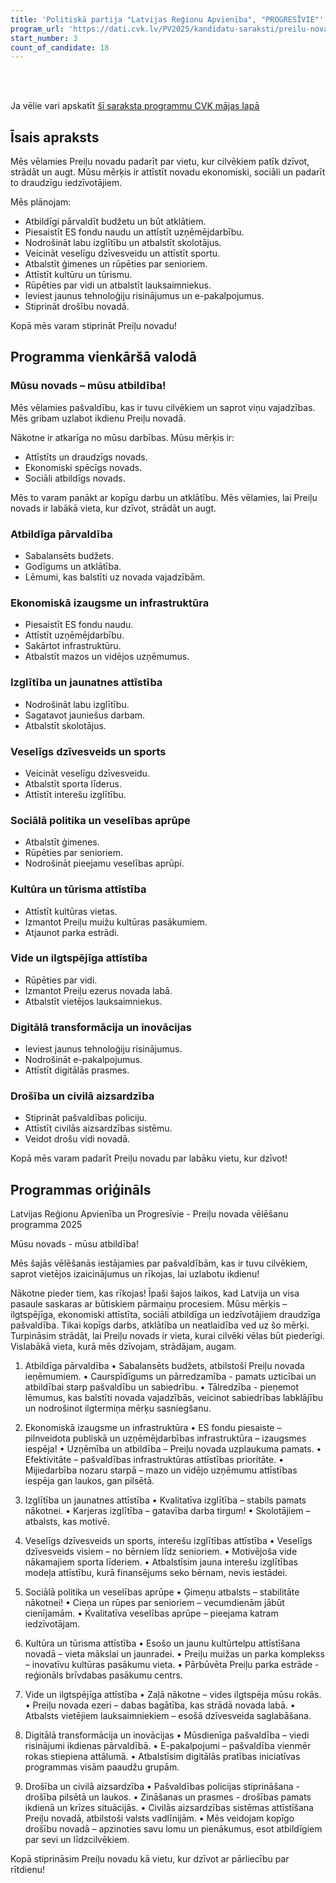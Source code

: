 ```yaml
---
title: 'Politiskā partija "Latvijas Reģionu Apvienība", "PROGRESĪVIE"'
program_url: 'https://dati.cvk.lv/PV2025/kandidatu-saraksti/preilu-novads/politiska-partija-latvijas-regionu-apvieniba-progresivie'
start_number: 3
count_of_candidate: 18
---
```



<Badge text="Atbildīga pārvaldība" variant="note" size="small" /> <Badge text="Ekonomiskā izaugsme" variant="note" size="small" /> <Badge text="Kvalitatīva izglītība" variant="note" size="small" /> <Badge text="Ģimeņu atbalsts un senioru aprūpe" variant="note" size="small" /> <Badge text="Vides ilgtspēja" variant="note" size="small" />

<br/><br/> 

<Card title='Šis ir mākslīga intelekta ģenerēts apraksts' icon='starlight'>
    Ja vēlie vari apskatīt <a href={frontmatter.program_url} target='_blank'>šī saraksta programmu CVK mājas lapā</a>
    </Card>

## Īsais apraksts

Mēs vēlamies Preiļu novadu padarīt par vietu, kur cilvēkiem patīk dzīvot, strādāt un augt. Mūsu mērķis ir attīstīt novadu ekonomiski, sociāli un padarīt to draudzīgu iedzīvotājiem.

Mēs plānojam:

*   Atbildīgi pārvaldīt budžetu un būt atklātiem.
*   Piesaistīt ES fondu naudu un attīstīt uzņēmējdarbību.
*   Nodrošināt labu izglītību un atbalstīt skolotājus.
*   Veicināt veselīgu dzīvesveidu un attīstīt sportu.
*   Atbalstīt ģimenes un rūpēties par senioriem.
*   Attīstīt kultūru un tūrismu.
*   Rūpēties par vidi un atbalstīt lauksaimniekus.
*   Ieviest jaunus tehnoloģiju risinājumus un e-pakalpojumus.
*   Stiprināt drošību novadā.

Kopā mēs varam stiprināt Preiļu novadu!

## Programma vienkāršā valodā

### Mūsu novads – mūsu atbildība!

Mēs vēlamies pašvaldību, kas ir tuvu cilvēkiem un saprot viņu vajadzības. Mēs gribam uzlabot ikdienu Preiļu novadā.

Nākotne ir atkarīga no mūsu darbības. Mūsu mērķis ir:

*   Attīstīts un draudzīgs novads.
*   Ekonomiski spēcīgs novads.
*   Sociāli atbildīgs novads.

Mēs to varam panākt ar kopīgu darbu un atklātību. Mēs vēlamies, lai Preiļu novads ir labākā vieta, kur dzīvot, strādāt un augt.

### Atbildīga pārvaldība

*   Sabalansēts budžets.
*   Godīgums un atklātība.
*   Lēmumi, kas balstīti uz novada vajadzībām.

### Ekonomiskā izaugsme un infrastruktūra

*   Piesaistīt ES fondu naudu.
*   Attīstīt uzņēmējdarbību.
*   Sakārtot infrastruktūru.
*   Atbalstīt mazos un vidējos uzņēmumus.

### Izglītība un jaunatnes attīstība

*   Nodrošināt labu izglītību.
*   Sagatavot jauniešus darbam.
*   Atbalstīt skolotājus.

### Veselīgs dzīvesveids un sports

*   Veicināt veselīgu dzīvesveidu.
*   Atbalstīt sporta līderus.
*   Attīstīt interešu izglītību.

### Sociālā politika un veselības aprūpe

*   Atbalstīt ģimenes.
*   Rūpēties par senioriem.
*   Nodrošināt pieejamu veselības aprūpi.

### Kultūra un tūrisma attīstība

*   Attīstīt kultūras vietas.
*   Izmantot Preiļu muižu kultūras pasākumiem.
*   Atjaunot parka estrādi.

### Vide un ilgtspējīga attīstība

*   Rūpēties par vidi.
*   Izmantot Preiļu ezerus novada labā.
*   Atbalstīt vietējos lauksaimniekus.

### Digitālā transformācija un inovācijas

*   Ieviest jaunus tehnoloģiju risinājumus.
*   Nodrošināt e-pakalpojumus.
*   Attīstīt digitālās prasmes.

### Drošība un civilā aizsardzība

*   Stiprināt pašvaldības policiju.
*   Attīstīt civilās aizsardzības sistēmu.
*   Veidot drošu vidi novadā.

Kopā mēs varam padarīt Preiļu novadu par labāku vietu, kur dzīvot!

## Programmas oriģināls

Latvijas Reģionu Apvienība un Progresīvie - Preiļu novada vēlēšanu programma 2025

Mūsu novads - mūsu atbildība!

Mēs šajās vēlēšanās iestājamies par pašvaldībām, kas ir tuvu cilvēkiem, saprot vietējos izaicinājumus un rīkojas, lai uzlabotu ikdienu!

Nākotne pieder tiem, kas rīkojas! Īpaši šajos laikos, kad Latvija un visa pasaule saskaras ar būtiskiem pārmaiņu procesiem. Mūsu mērķis – ilgtspējīga, ekonomiski attīstīta, sociāli atbildīga un iedzīvotājiem draudzīga pašvaldība. Tikai kopīgs darbs, atklātība un neatlaidība ved uz šo mērķi. Turpināsim strādāt, lai Preiļu novads ir vieta, kurai cilvēki vēlas būt piederīgi. Vislabākā vieta, kurā mēs dzīvojam, strādājam, augam.

1. Atbildīga pārvaldība
• Sabalansēts budžets, atbilstoši Preiļu novada ieņēmumiem.
• Caurspīdīgums un pārredzamība - pamats uzticībai un atbildībai starp pašvaldību un sabiedrību.
• Tālredzība - pieņemot lēmumus, kas balstīti novada vajadzībās, veicinot sabiedrības labklājību un nodrošinot ilgtermiņa mērķu sasniegšanu.

2. Ekonomiskā izaugsme un infrastruktūra
• ES fondu piesaiste – pilnveidota publiskā un uzņēmējdarbības infrastruktūra – izaugsmes iespēja!
• Uzņēmība un atbildība – Preiļu novada uzplaukuma pamats.
• Efektivitāte – pašvaldības infrastruktūras attīstības prioritāte.
• Mijiedarbība nozaru starpā – mazo un vidējo uzņēmumu attīstības iespēja gan laukos, gan pilsētā.


3. Izglītība un jaunatnes attīstība
• Kvalitatīva izglītība – stabils pamats nākotnei.
• Karjeras izglītība – gatavība darba tirgum!
• Skolotājiem – atbalsts, kas motivē.


4. Veselīgs dzīvesveids un sports, interešu izglītības attīstība
• Veselīgs dzīvesveids visiem – no bērniem līdz senioriem.
• Motivējoša vide nākamajiem sporta līderiem.
• Atbalstīsim jauna interešu izglītības modeļa attīstību, kurā finansējums seko bērnam, nevis iestādei.


5. Sociālā politika un veselības aprūpe
• Ģimeņu atbalsts – stabilitāte nākotnei!
• Cieņa un rūpes par senioriem – vecumdienām jābūt cienījamām.
• Kvalitatīva veselības aprūpe – pieejama katram iedzīvotājam.

6. Kultūra un tūrisma attīstība
• Esošo un jaunu kultūrtelpu attīstīšana novadā – vieta mākslai un jaunradei.
• Preiļu muižas un parka komplekss – inovatīvu kultūras pasākumu vieta.
• Pārbūvēta Preiļu parka estrāde - reģionāls brīvdabas pasākumu centrs.

7. Vide un ilgtspējīga attīstība
• Zaļā nākotne – vides ilgtspēja mūsu rokās.
• Preiļu novada ezeri – dabas bagātība, kas strādā novada labā.
• Atbalsts vietējiem lauksaimniekiem – esošā dzīvesveida saglabāšana.

8. Digitālā transformācija un inovācijas
• Mūsdienīga pašvaldība – viedi risinājumi ikdienas pārvaldībā.
• E-pakalpojumi – pašvaldība vienmēr rokas stiepiena attālumā.
• Atbalstīsim digitālās pratības iniciatīvas programmas visām paaudžu grupām.

9. Drošība un civilā aizsardzība
• Pašvaldības policijas stiprināšana - drošība pilsētā un laukos.
• Zināšanas un prasmes - drošības pamats ikdienā un krīzes situācijās.
• Civilās aizsardzības sistēmas attīstīšana Preiļu novadā, atbilstoši valsts vadlīnijām.
• Mēs veidojam kopīgo drošību novadā – apzinoties savu lomu un pienākumus, esot atbildīgiem par sevi un līdzcilvēkiem.


Kopā stiprināsim Preiļu novadu kā vietu, kur dzīvot ar pārliecību par rītdienu!
